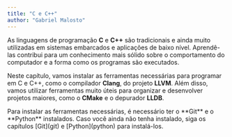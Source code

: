 ```yaml
---
title: "C e C++"
author: "Gabriel Malosto"
---
```



As linguagens de programação **C** e **C++** são tradicionais e ainda muito utilizadas em sistemas embarcados e aplicações de baixo nível.
Aprendê-las contribui para um conhecimento mais sólido sobre o comportamento do computador e a forma como os programas são executados.

Neste capítulo, vamos instalar as ferramentas necessárias para programar em C e C++, como o compilador **Clang**, do projeto **LLVM**.
Além disso, vamos utilizar ferramentas muito úteis para organizar e desenvolver projetos maiores, como o **CMake** e o depurador **LLDB**.

<Aside type="caution">
  Para instalar as ferramentas necessárias, é necessário ter o **Git** e o
  **Python** instalados. Caso você ainda não tenha instalado, siga os capítulos
  [Git](git) e [Python](python) para instalá-los.
</Aside>
